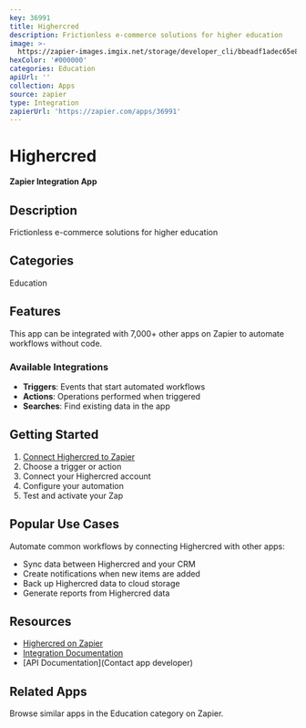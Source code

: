 ```yaml
---
key: 36991
title: Highercred
description: Frictionless e-commerce solutions for higher education
image: >-
  https://zapier-images.imgix.net/storage/developer_cli/bbeadf1adec65e8b3f99fb31779a9658.png?auto=format%2Ccompress&ixlib=python-3.0.0&q=50
hexColor: '#000000'
categories: Education
apiUrl: ''
collection: Apps
source: zapier
type: Integration
zapierUrl: 'https://zapier.com/apps/36991'
---
```

# Highercred

**Zapier Integration App**

## Description

Frictionless e-commerce solutions for higher education

## Categories

Education

## Features

This app can be integrated with 7,000+ other apps on Zapier to automate workflows without code.

### Available Integrations

- **Triggers**: Events that start automated workflows
- **Actions**: Operations performed when triggered
- **Searches**: Find existing data in the app

## Getting Started

1. [Connect Highercred to Zapier](https://zapier.com/apps/36991)
2. Choose a trigger or action
3. Connect your Highercred account
4. Configure your automation
5. Test and activate your Zap

## Popular Use Cases

Automate common workflows by connecting Highercred with other apps:

- Sync data between Highercred and your CRM
- Create notifications when new items are added
- Back up Highercred data to cloud storage
- Generate reports from Highercred data

## Resources

- [Highercred on Zapier](https://zapier.com/apps/36991)
- [Integration Documentation](https://zapier.com/apps/36991/integrations)
- [API Documentation](Contact app developer)

## Related Apps

Browse similar apps in the Education category on Zapier.
